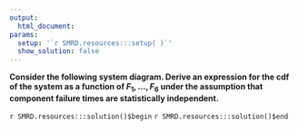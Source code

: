 ```yaml
---
output:
  html_document:
params:
  setup: '`r SMRD.resources:::setup( )`'
  show_solution: false
---
```


__Consider the following system diagram. Derive an expression for the cdf of the system as a function of $F_{1}, \dots, F_{6}$ under the assumption that component failure times are statistically independent.__

`r SMRD.resources:::solution()$begin`
`r SMRD.resources:::solution()$end`

